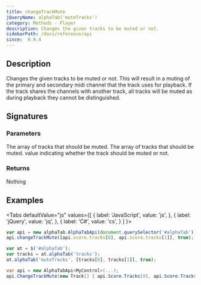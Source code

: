 ```yaml
---
title: changeTrackMute
jQueryName: alphaTab('muteTracks')
category: Methods - Player
description: Changes the given tracks to be muted or not.
sidebarPath: /docs/reference/api
since:  0.9.4
---
```



## Description
Changes the given tracks to be muted or not. This will result in a muting of the primary and secondary midi channel that the track uses
for playback. If the track shares the channels with another track, all tracks will be muted as during playback they cannot be distinguished. 

## Signatures

<TypeTable>
    <TypeRow type="js" name="function changeTrackMute(tracks, mute)" />
    <TypeRow type="jquery" name="alphaTab('muteTracks', tracks, mute)" />
    <TypeRow type="net" name="void ChangeTrackMute(Track[] tracks, bool mute)" />
</TypeTable>

### Parameters
<ParameterTable>
    <ParameterRow platform="js" name="tracks" type="alphaTab.model.Tracks[]">
        The array of tracks that should be muted.
    </ParameterRow>
    <ParameterRow platform="net" name="tracks" type="AlphaTab.Model.Tracks[]">
        The array of tracks that should be muted.
    </ParameterRow>
    <ParameterRow platform="all" name="mute" type="bool">
         value indicating whether the track should be muted or not.
    </ParameterRow>
</ParameterTable>

### Returns
Nothing

## Examples

<Tabs
  defaultValue="js"
  values={[
    { label: 'JavaScript', value: 'js', },
    { label: 'jQuery', value: 'jq', },
    { label: 'C#', value: 'cs', }
  ]
}>
<TabItem value="js">

```js
var api = new alphaTab.AlphaTabApi(document.querySelector('#alphaTab'));
api.changeTrackMute([api.score.tracks[0], api.score.tracks[1]], true);
```

</TabItem>
<TabItem value="jq">

```js
var at = $('#alphaTab');
var tracks = at.alphaTab('tracks');
at.alphaTab('muteTracks', [tracks[0], tracks[1]], true);
```

</TabItem>
<TabItem value="cs">

```csharp
var api = new AlphaTabApi<MyControl>(...);
api.ChangeTrackMute(new Track[] { api.Score.Tracks[0], api.Score.Tracks[1] }, true);
```

</TabItem>
</Tabs>